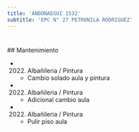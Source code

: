 ```yaml
---
title: 'ANDONAEGUI 1532'
subtitle: 'EPC N° 27 PETRONILA RODRIGUEZ'
---
```


#


 ## Mantenimiento

*  (2022) Albañileria / Pintura 
    + Cambio solado aula y pintura

*  (2022) Albañileria / Pintura 
    + Adicional cambio aula

*  (2022) Albañileria / Pintura 
    + Pulir piso aula



